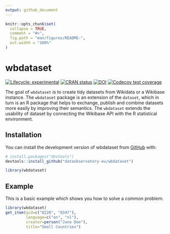 ```yaml
---
output: github_document
---
```


<!-- README.md is generated from README.Rmd. Please edit that file -->

```r
knitr::opts_chunk$set(
  collapse = TRUE,
  comment = "#>",
  fig.path = "man/figures/README-",
  out.width = "100%"
)
```

# wbdataset

<!-- badges: start -->
[![Lifecycle: experimental](https://img.shields.io/badge/lifecycle-experimental-orange.svg)](https://lifecycle.r-lib.org/articles/stages.html#experimental)
[![CRAN status](https://www.r-pkg.org/badges/version/wbdataset)](https://CRAN.R-project.org/package=wbdataset)
[![DOI](https://zenodo.org/badge/DOI/10.5281/zenodo.13972192.svg)](https://zenodo.org/record/13972192)
[![Codecov test coverage](https://codecov.io/gh/dataobservatory-eu/wbdataset/graph/badge.svg)](https://app.codecov.io/gh/dataobservatory-eu/wbdataset)
<!-- badges: end -->

The goal of `wbdataset` is to create tidy datasets from Wikidata or a Wikibase instance. The `wbdataset` package is an extension of the `dataset`, which in turn is an R package that helps to exchange, publish and combine datasets more easily by improving their semantics. The `wbdataset` extends the usability of dataset by connecting the Wikibase API with the R statistical environment.

## Installation

You can install the development version of wbdataset from [GitHub](https://github.com/) with:

``` r
# install.packages("devtools")
devtools::install_github("dataobservatory-eu/wbdataset")
```

```r
library(wbdataset)
```

## Example

This is a basic example which shows you how to solve a common problem:

```r
library(wbdataset)
get_item(qid=c("Q228", "Q347"), 
         language=c("en", "nl"), 
         creator=person("Jane Doe"), 
         title="Small Countries")
```



